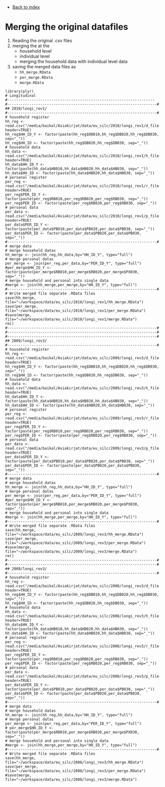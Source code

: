 - [Back to index](index.html)

# Merging the original datafiles

1. Reading the original .csv files
2. merging the at the
    - household level
    - individual level
    - merging the household data with individual level data
3. saving the merged data files as
    - `hh_merge.RData`
    - `per_merge.RData`
    - `merge.RData`

```rloadandmerge
library(plyr)
# Longitudinal
#-------------------------------------------------------------------
#--------------------------------------------------------------------#
## 2010/longi_rev1/
#--------------------------------------------------------------------#
# household register 
hh_reg <- read.csv("/media/baikal/Asiakirjat/data/eu_silc/2010/longi_rev1/d_file.csv", header=TRUE)
hh_reg$HH_ID_Y <- factor(paste(hh_reg$DB010,hh_reg$DB020,hh_reg$DB030, sep="_"))
hh_reg$HH_ID <- factor(paste(hh_reg$DB020,hh_reg$DB030, sep="_"))
# household data
hh_data <- read.csv("/media/baikal/Asiakirjat/data/eu_silc/2010/longi_rev1/h_file.csv", header=TRUE)
hh_data$HH_ID_Y <- factor(paste(hh_data$HB010,hh_data$HB020,hh_data$HB030, sep="_"))
hh_data$HH_ID <- factor(paste(hh_data$HB020,hh_data$HB030, sep="_"))
# personal register
per_reg <- read.csv("/media/baikal/Asiakirjat/data/eu_silc/2010/longi_rev1/r_file.csv", header=TRUE)
per_reg$PER_ID_Y <- factor(paste(per_reg$RB010,per_reg$RB020,per_reg$RB030, sep="_"))
per_reg$PER_ID <- factor(paste(per_reg$RB020,per_reg$RB030, sep="_"))
# personal data
per_data <- read.csv("/media/baikal/Asiakirjat/data/eu_silc/2010/longi_rev1/p_file.csv", header=TRUE)
per_data$PER_ID_Y <- factor(paste(per_data$PB010,per_data$PB020,per_data$PB030, sep="_"))
per_data$PER_ID <- factor(paste(per_data$PB020,per_data$PB030, sep="_"))
#--------------------------------------------------------------------#
# merge data
# merge household datas
hh_merge <- join(hh_reg,hh_data,by="HH_ID_Y", type="full")
# merge personal datas
per_merge <- join(per_reg,per_data,by="PER_ID_Y", type="full")
#per_merge$HH_ID_Y <- factor(paste(per_merge$RB010,per_merge$RB020,per_merge$PX030, sep="_"))
# merge household and personal into single data
#merge <- join(hh_merge,per_merge,by="HH_ID_Y", type="full")
#--------------------------------------------------------------------#
# Write merged file separate .RData files
save(hh_merge, file="~/workspace/data/eu_silc/2010/longi_rev1/hh_merge.RData")
save(per_merge, file="~/workspace/data/eu_silc/2010/longi_rev1/per_merge.RData")
#save(merge, file="~/workspace/data/eu_silc/2010/longi_rev1/merge.RData")
rm()
#--------------------------------------------------------------------#
#--------------------------------------------------------------------#
#--------------------------------------------------------------------#
## 2009/longi_rev3/
#--------------------------------------------------------------------#
# household register 
hh_reg <- read.csv("/media/baikal/Asiakirjat/data/eu_silc/2009/longi_rev3/d_file.csv", header=TRUE)
hh_reg$HH_ID_Y <- factor(paste(hh_reg$DB010,hh_reg$DB020,hh_reg$DB030, sep="_"))
hh_reg$HH_ID <- factor(paste(hh_reg$DB020,hh_reg$DB030, sep="_"))
# household data
hh_data <- read.csv("/media/baikal/Asiakirjat/data/eu_silc/2009/longi_rev3/h_file.csv", header=TRUE)
hh_data$HH_ID_Y <- factor(paste(hh_data$HB010,hh_data$HB020,hh_data$HB030, sep="_"))
hh_data$HH_ID <- factor(paste(hh_data$HB020,hh_data$HB030, sep="_"))
# personal register
per_reg <- read.csv("/media/baikal/Asiakirjat/data/eu_silc/2009/longi_rev3/r_file.csv", header=TRUE)
per_reg$PER_ID_Y <- factor(paste(per_reg$RB010,per_reg$RB020,per_reg$RB030, sep="_"))
per_reg$PER_ID <- factor(paste(per_reg$RB020,per_reg$RB030, sep="_"))
# personal data
per_data <- read.csv("/media/baikal/Asiakirjat/data/eu_silc/2009/longi_rev3/p_file.csv", header=TRUE)
per_data$PER_ID_Y <- factor(paste(per_data$PB010,per_data$PB020,per_data$PB030, sep="_"))
per_data$PER_ID <- factor(paste(per_data$PB020,per_data$PB030, sep="_"))
#--------------------------------------------------------------------#
# merge data
# merge household datas
hh_merge <- join(hh_reg,hh_data,by="HH_ID_Y", type="full")
# merge personal datas
per_merge <- join(per_reg,per_data,by="PER_ID_Y", type="full")
#per_merge$HH_ID_Y <- factor(paste(per_merge$RB010,per_merge$RB020,per_merge$PX030, sep="_"))
# merge household and personal into single data
#merge <- join(hh_merge,per_merge,by="HH_ID_Y", type="full")
#--------------------------------------------------------------------#
# Write merged file separate .RData files
save(hh_merge, file="~/workspace/data/eu_silc/2009/longi_rev3/hh_merge.RData")
save(per_merge, file="~/workspace/data/eu_silc/2009/longi_rev3/per_merge.RData")
#save(merge, file="~/workspace/data/eu_silc/2009/longi_rev3/merge.RData")
rm()
#--------------------------------------------------------------------#
#--------------------------------------------------------------------#
## 2008/longi_rev3/
#--------------------------------------------------------------------#
# household register 
hh_reg <- read.csv("/media/baikal/Asiakirjat/data/eu_silc/2008/longi_rev3/d_file.csv", header=TRUE)
hh_reg$HH_ID_Y <- factor(paste(hh_reg$DB010,hh_reg$DB020,hh_reg$DB030, sep="_"))
hh_reg$HH_ID <- factor(paste(hh_reg$DB020,hh_reg$DB030, sep="_"))
# household data
hh_data <- read.csv("/media/baikal/Asiakirjat/data/eu_silc/2008/longi_rev3/h_file.csv", header=TRUE)
hh_data$HH_ID_Y <- factor(paste(hh_data$HB010,hh_data$HB020,hh_data$HB030, sep="_"))
hh_data$HH_ID <- factor(paste(hh_data$HB020,hh_data$HB030, sep="_"))
# personal register
per_reg <- read.csv("/media/baikal/Asiakirjat/data/eu_silc/2008/longi_rev3/r_file.csv", header=TRUE)
per_reg$PER_ID_Y <- factor(paste(per_reg$RB010,per_reg$RB020,per_reg$RB030, sep="_"))
per_reg$PER_ID <- factor(paste(per_reg$RB020,per_reg$RB030, sep="_"))
# personal data
per_data <- read.csv("/media/baikal/Asiakirjat/data/eu_silc/2008/longi_rev3/p_file.csv", header=TRUE)
per_data$PER_ID_Y <- factor(paste(per_data$PB010,per_data$PB020,per_data$PB030, sep="_"))
per_data$PER_ID <- factor(paste(per_data$PB020,per_data$PB030, sep="_"))
#--------------------------------------------------------------------#
# merge data
# merge household datas
hh_merge <- join(hh_reg,hh_data,by="HH_ID_Y", type="full")
# merge personal datas
per_merge <- join(per_reg,per_data,by="PER_ID_Y", type="full")
# per_merge$HH_ID_Y <- factor(paste(per_merge$RB010,per_merge$RB020,per_merge$PX030, sep="_"))
# merge household and personal into single data
#merge <- join(hh_merge,per_merge,by="HH_ID_Y", type="full")
#--------------------------------------------------------------------#
# Write merged file separate .RData files
save(hh_merge, file="~/workspace/data/eu_silc/2008/longi_rev3/hh_merge.RData")
save(per_merge, file="~/workspace/data/eu_silc/2008/longi_rev3/per_merge.RData")
#save(merge, file="~/workspace/data/eu_silc/2008/longi_rev3/merge.RData")

```


